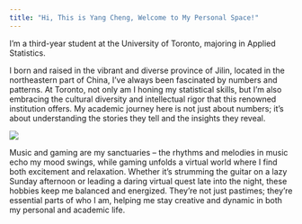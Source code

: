 ```yaml
---
title: "Hi, This is Yang Cheng, Welcome to My Personal Space!"
---
```

I'm a third-year student at the University of Toronto, majoring in Applied Statistics. 

I born and raised in the vibrant and diverse province of Jilin, located in the northeastern part of China, I've always been fascinated by numbers and patterns. At Toronto, not only am I honing my statistical skills, but I'm also embracing the cultural diversity and intellectual rigor that this renowned institution offers. My academic journey here is not just about numbers; it's about understanding the stories they tell and the insights they reveal.

::: {layout-ncol="1"}
![](img1.jpeg)
:::

Music and gaming are my sanctuaries – the rhythms and melodies in music echo my mood swings, while gaming unfolds a virtual world where I find both excitement and relaxation. Whether it's strumming the guitar on a lazy Sunday afternoon or leading a daring virtual quest late into the night, these hobbies keep me balanced and energized. They're not just pastimes; they're essential parts of who I am, helping me stay creative and dynamic in both my personal and academic life.